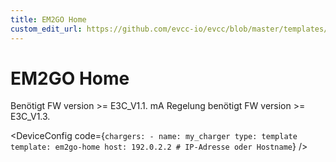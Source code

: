 ```yaml
---
title: EM2GO Home
custom_edit_url: https://github.com/evcc-io/evcc/blob/master/templates/definition/charger/em2go-home.yaml
---
```



# EM2GO Home

<DeviceFeatures features="1p3p,mA" />

Benötigt FW version >= E3C_V1.1. mA Regelung benötigt FW version >= E3C_V1.3.


<DeviceConfig code={`chargers:
    - name: my_charger
      type: template
      template: em2go-home
      host: 192.0.2.2 # IP-Adresse oder Hostname`}  />

